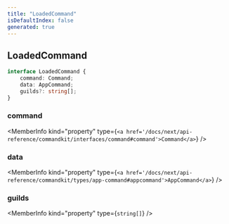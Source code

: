 ```yaml
---
title: "LoadedCommand"
isDefaultIndex: false
generated: true
---
```



<!-- This file was generated from the CommandKit source. Do not modify. Instead, re-run the "docgen" script -->


## LoadedCommand

<GenerationInfo sourceFile="packages/commandkit/src/app/handlers/AppCommandHandler.ts" sourceLine="44" packageName="commandkit" />



```ts title="Signature"
interface LoadedCommand {
    command: Command;
    data: AppCommand;
    guilds?: string[];
}
```

<div className="members-wrapper">

### command

<MemberInfo kind="property" type={`<a href='/docs/next/api-reference/commandkit/interfaces/command#command'>Command</a>`}   />


### data

<MemberInfo kind="property" type={`<a href='/docs/next/api-reference/commandkit/types/app-command#appcommand'>AppCommand</a>`}   />


### guilds

<MemberInfo kind="property" type={`string[]`}   />




</div>
